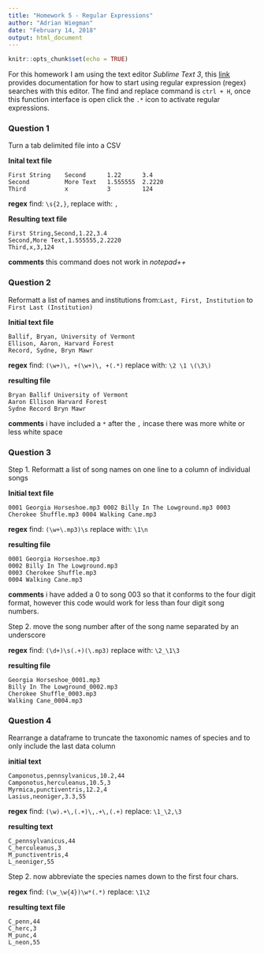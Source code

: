 ```yaml
---
title: "Homework 5 - Regular Expressions"
author: "Adrian Wiegman"
date: "February 14, 2018"
output: html_document
---
```


```r
knitr::opts_chunk$set(echo = TRUE)
```

For this homework I am using the text editor *Sublime Text 3*, this [link](http://docs.sublimetext.info/en/latest/search_and_replace/search_and_replace_overview.html#using-regular-expressions-in-sublime-text) provides documentation for how to start using regular expression (regex) searches with this editor. The find and replace command is `ctrl + H`, once this function interface is open click the `.*` icon to activate regular expressions. 


### Question 1
Turn a tab delimited file into a CSV

**Inital text file**
```
First String    Second      1.22      3.4
Second          More Text   1.555555  2.2220
Third           x           3         124
```
**regex** find: `\s{2,}`, replace with: `,`

**Resulting text file**
```
First String,Second,1.22,3.4
Second,More Text,1.555555,2.2220
Third,x,3,124
```
**comments** this command does not work in *notepad++*

### Question 2
Reformatt a list of names and institutions from:`Last, First, Institution` to `First Last (Institution)`

**Initial text file**
```
Ballif, Bryan, University of Vermont
Ellison, Aaron, Harvard Forest
Record, Sydne, Bryn Mawr
```
**regex** find: `(\w+)\, +(\w+)\, +(.*)` replace with: `\2 \1 \(\3\)`

**resulting file**
```
Bryan Ballif University of Vermont
Aaron Ellison Harvard Forest
Sydne Record Bryn Mawr
```
**comments** i have included a `*` after the `, ` incase there was more white or less white space 

### Question 3
Step 1. Reformatt a list of song names on one line to a column of individual songs

**Initial text file**
```
0001 Georgia Horseshoe.mp3 0002 Billy In The Lowground.mp3 0003 Cherokee Shuffle.mp3 0004 Walking Cane.mp3
```
**regex** find: `(\w+\.mp3)\s` replace with: `\1\n`

**resulting file**
```
0001 Georgia Horseshoe.mp3
0002 Billy In The Lowground.mp3
0003 Cherokee Shuffle.mp3
0004 Walking Cane.mp3
```
**comments** i have added a 0 to song 003 so that it conforms to the four digit format, however this code would work for less than four digit song numbers. 

Step 2. move the song number after of the song name separated by an underscore 

**regex** find: `(\d+)\s(.+)(\.mp3)` replace with: `\2_\1\3`

**resulting file**
```
Georgia Horseshoe_0001.mp3
Billy In The Lowground_0002.mp3
Cherokee Shuffle_0003.mp3
Walking Cane_0004.mp3
```

### Question 4
Rearrange a dataframe to truncate the taxonomic names of species and to only include the last data column

**initial text**
```
Camponotus,pennsylvanicus,10.2,44
Camponotus,herculeanus,10.5,3
Myrmica,punctiventris,12.2,4
Lasius,neoniger,3.3,55
```
**regex** find: `(\w).+\,(.+)\,.+\,(.+)` replace: `\1_\2,\3`

**resulting text**
```
C_pennsylvanicus,44
C_herculeanus,3
M_punctiventris,4
L_neoniger,55
```

Step 2. now abbreviate the species names down to the first four chars.

**regex** find: `(\w_\w{4})\w*(.*)` replace: `\1\2`

**resulting text file**
```
C_penn,44
C_herc,3
M_punc,4
L_neon,55
```







